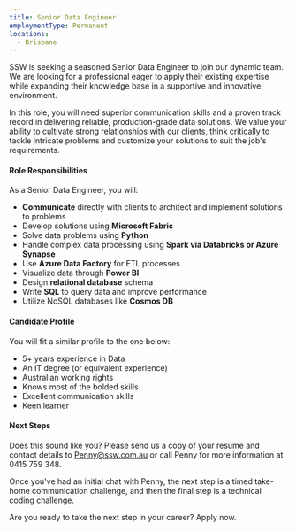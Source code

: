 ```yaml
---
title: Senior Data Engineer
employmentType: Permanent
locations:
  - Brisbane
---
```


SSW is seeking a seasoned Senior Data Engineer to join our dynamic team. We are looking for a professional eager to apply their existing expertise while expanding their knowledge base in a supportive and innovative environment.

In this role, you will need superior communication skills and a proven track record in delivering reliable, production-grade data solutions. We value your ability to cultivate strong relationships with our clients, think critically to tackle intricate problems and customize your solutions to suit the job's requirements.

#### Role Responsibilities

As a Senior Data Engineer, you will:

* **Communicate** directly with clients to architect and implement solutions to problems
* Develop solutions using **Microsoft Fabric**
* Solve data problems using **Python**
* Handle complex data processing using **Spark via Databricks or Azure Synapse**
* Use **Azure Data Factory** for ETL processes
* Visualize data through **Power BI**
* Design **relational database** schema
* Write **SQL** to query data and improve performance
* Utilize NoSQL databases like **Cosmos DB**

#### Candidate Profile

You will fit a similar profile to the one below:

* 5+ years experience in Data
* An IT degree (or equivalent experience)
* Australian working rights
* Knows most of the bolded skills
* Excellent communication skills
* Keen learner

#### Next Steps

Does this sound like you? Please send us a copy of your resume and contact details to Penny@ssw.com.au or call Penny for more information at 0415 759 348.

Once you've had an initial chat with Penny, the next step is a timed take-home communication challenge, and then the final step is a technical coding challenge.

Are you ready to take the next step in your career? Apply now.
